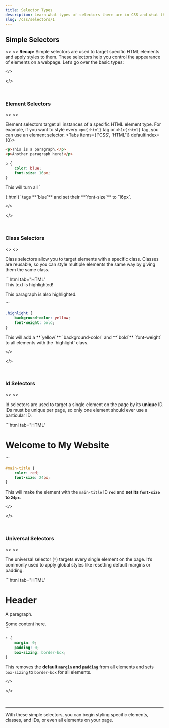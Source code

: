 ```yaml
---
title: Selector Types
description: Learn what types of selectors there are in CSS and what they do.
slug: /css/selectors/1
---
```


## Simple Selectors

<>
    <>
    **Recap:**
Simple selectors are used to target specific HTML elements and apply styles to them. These selectors help you control the appearance of elements on a webpage. Let’s go over the basic types:

    </>
</>

<br/>

### Element Selectors

<>
    <>

Element selectors target all instances of a specific HTML element type. For example, if you want to style every `<p>{:html}` tag or `<h1>{:html}` tag, you can use an element selector.
<CodeBlockOutput>
<Tabs items={['CSS', 'HTML']} defaultIndex={0}>
```html tab="HTML"
<p>This is a paragraph.</p>
<p>Another paragraph here!</p>
```

```css tab="CSS"
p {
    color: blue;
    font-size: 16px;
}
```
</Tabs>
</CodeBlockOutput>
This will turn all `<p>{:html}` tags **`blue`** and set their **`font-size`** to `16px`.

    </>
</>

<br/>

### Class Selectors

<>
    <>

Class selectors allow you to target elements with a specific class. Classes are reusable, so you can style multiple elements the same way by giving them the same class.

<CodeBlockOutput>
<Tabs items={['CSS', 'HTML']} defaultIndex={0}>
```html tab="HTML"
<div class="highlight">This text is highlighted!</div>
<p class="highlight">This paragraph is also highlighted.</p>
```

```css tab="CSS"
.highlight {
    background-color: yellow;
    font-weight: bold;
}
```
</Tabs>
</CodeBlockOutput>
This will add a **`yellow`** `background-color` and **`bold`** `font-weight` to all elements with the `highlight` class.

    </>
</>

<br/>

### Id Selectors

<>
    <>

Id selectors are used to target a single element on the page by its **unique** ID. IDs must be unique per page, so only one element should ever use a particular ID.

<CodeBlockOutput>
<Tabs items={['CSS', 'HTML']} defaultIndex={0}>
```html tab="HTML"
<h1 id="main-title">Welcome to My Website</h1>
```

```css tab="CSS"
#main-title {
    color: red;
    font-size: 24px;
}
```
</Tabs>
</CodeBlockOutput>

This will make the element with the `main-title` ID **`red`** and **set its `font-size` to `24px`**.

    </>
</>

<br/>

### Universal Selectors

<>
    <>

The universal selector (`*`) targets every single element on the page. It’s commonly used to apply global styles like resetting default margins or padding.

<CodeBlockOutput>
<Tabs items={['CSS', 'HTML']} defaultIndex={0}>
```html tab="HTML"
<h1>Header</h1>
<p>A paragraph.</p>
<div>Some content here.</div>
```

```css tab="CSS"
* {
    margin: 0;
    padding: 0;
    box-sizing: border-box;
}
```
</Tabs>
</CodeBlockOutput>

This removes the **default `margin` and `padding`** from all elements and sets `box-sizing` to `border-box` for all elements.

    </>
</>

<br/>

---

With these simple selectors, you can begin styling specific elements, classes, and IDs, or even all elements on your page.

